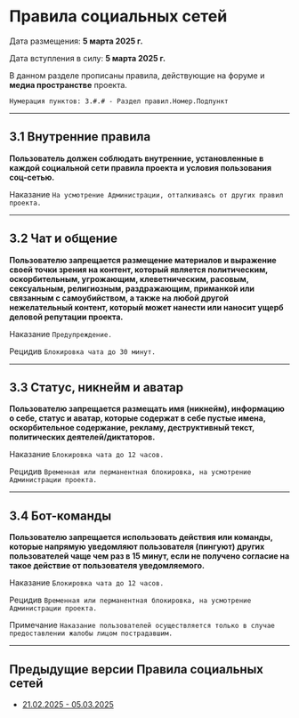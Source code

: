 # Правила социальных сетей

Дата размещения: **5 марта 2025 г.** 

Дата вступления в силу: **5 марта 2025 г.** 

В данном разделе прописаны правила, действующие на форуме и **медиа пространстве** проекта.

```Нумерация пунктов: 3.#.# - Раздел правил.Номер.Подпункт```

--------

## 3.1 Внутренние правила

**Пользователь должен соблюдать внутренние, установленные в каждой социальной сети правила проекта и условия пользования соц-сетью.**

<Badge bgColor="#FF3333" textColor="#FFFFFF">Наказание</Badge> ```На усмотрение Администрации, отталкиваясь от других правил проекта.```

--------

## 3.2 Чат и общение

**Пользователю запрещается размещение материалов и выражение своей точки зрения на контент, который является политическим, оскорбительным, угрожающим, клеветническим, расовым, сексуальным, религиозным, раздражающим, приманкой или связанным с самоубийством, а также на любой другой нежелательный контент, который может нанести или наносит ущерб деловой репутации проекта.**

<Badge bgColor="#FF3333" textColor="#FFFFFF">Наказание</Badge> ```Предупреждение.```

<Badge bgColor="#FF3333" textColor="#FFFFFF">Рецидив</Badge> ```Блокировка чата до 30 минут.```

--------

## 3.3 Статус, никнейм и аватар

**Пользователю запрещается размещать имя (никнейм), информацию о себе, статус и аватар, которые содержат в себе пустые имена, оскорбительное содержание, рекламу, деструктивный текст, политических деятелей/диктаторов.**

<Badge bgColor="#FF3333" textColor="#FFFFFF">Наказание</Badge> ```Блокировка чата до 12 часов.```

<Badge bgColor="#FF3333" textColor="#FFFFFF">Рецидив</Badge> ```Временная или перманентная блокировка, на усмотрение Администрации проекта.```

--------

## 3.4 Бот-команды

**Пользователю запрещается использовать действия или команды, которые напрямую уведомляют пользователя (пингуют) других пользователей чаще чем раз в 15 минут, если не получено согласие на такое действие от пользователя уведомляемого.**

<Badge bgColor="#FF3333" textColor="#FFFFFF">Наказание</Badge> ```Блокировка чата до 12 часов.```

<Badge bgColor="#FF3333" textColor="#FFFFFF">Рецидив</Badge> ```Временная или перманентная блокировка, на усмотрение Администрации проекта.```

<Badge bgColor="#118823" textColor="#FFFFFF">Примечание</Badge> ```Наказание пользователей осуществляется только в случае предоставлении жалобы лицом пострадавшим.```

--------
## Предыдущие версии Правила социальных сетей

- [21.02.2025 - 05.03.2025](https://www.etty.su/docs/rules/media-05-03-2025)
